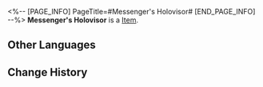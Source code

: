 <%-- [PAGE_INFO]
PageTitle=#Messenger's Holovisor#
[END_PAGE_INFO] --%>
{{Item Infobox
|id          = 51141
|image       = Item Messenger's Holovisor.png
|type        = 
|invCategory = Relics
|rarity      = 4
|effect      = 
|description = The shape is exactly like a ski goggle. Not only does it have anti-glare properties, it can also be used to watch virtual live streams.
|source1     = [[Cavern of Corrosion: Alchemy Commission]]
}}
'''Messenger's Holovisor''' is a [[Item]].

==Other Languages==
{{Other Languages
|en   = Messenger's Holovisor
|zhs  = 信使的全息目镜
|zht  = 信使的全像目鏡
|ja   = メッセンジャーのホログラフィーゴーグル
|ko   = 메신저의 홀로그램 고글
|es   = Visor holográfico del mensajero
|fr   = Holoviseur de messager
|ru   = Головизоры вестника
|th   = Messenger's Holovisor
|vi   = Kính Thông Tin Của Tín Sứ
|de   = Holobrille des Boten
|id   = Messenger's Holovisor
|pt   = Hololente do Mensageiro
}}

==Change History==
{{Change History|2.0}}